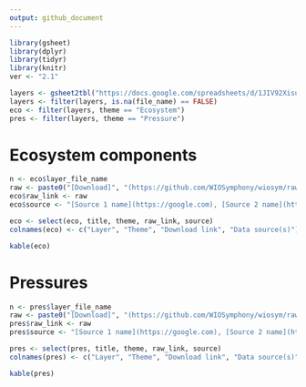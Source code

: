 ```yaml
---
output: github_document
---
```


```r
library(gsheet)
library(dplyr)
library(tidyr)
library(knitr)
ver <- "2.1"
```

```r
layers <- gsheet2tbl("https://docs.google.com/spreadsheets/d/1JIV92XisuBctBoVT53yqj0orPNRVyRQVEDtMq7R0fKw/edit?usp=sharing")
layers <- filter(layers, is.na(file_name) == FALSE)
eco <- filter(layers, theme == "Ecosystem")
pres <- filter(layers, theme == "Pressure")
```

# Ecosystem components
```r
n <- eco$layer_file_name
raw <- paste0("[Download]", "(https://github.com/WIOSymphony/wiosym/raw/main/products/v", ver, "/output_geotiffs/eco/", n, ".tif)")
eco$raw_link <- raw
eco$source <- "[Source 1 name](https://google.com), [Source 2 name](https://google.com), etc"

eco <- select(eco, title, theme, raw_link, source)
colnames(eco) <- c("Layer", "Theme", "Download link", "Data source(s)")
```

```r
kable(eco)
```

# Pressures
```r
n <- pres$layer_file_name
raw <- paste0("[Download]", "(https://github.com/WIOSymphony/wiosym/raw/main/products/v", ver, "/output_geotiffs/pres/", n, ".tif)")
pres$raw_link <- raw
pres$source <- "[Source 1 name](https://google.com), [Source 2 name](https://google.com), etc"

pres <- select(pres, title, theme, raw_link, source)
colnames(pres) <- c("Layer", "Theme", "Download link", "Data source(s)")
```

```r
kable(pres)
```
